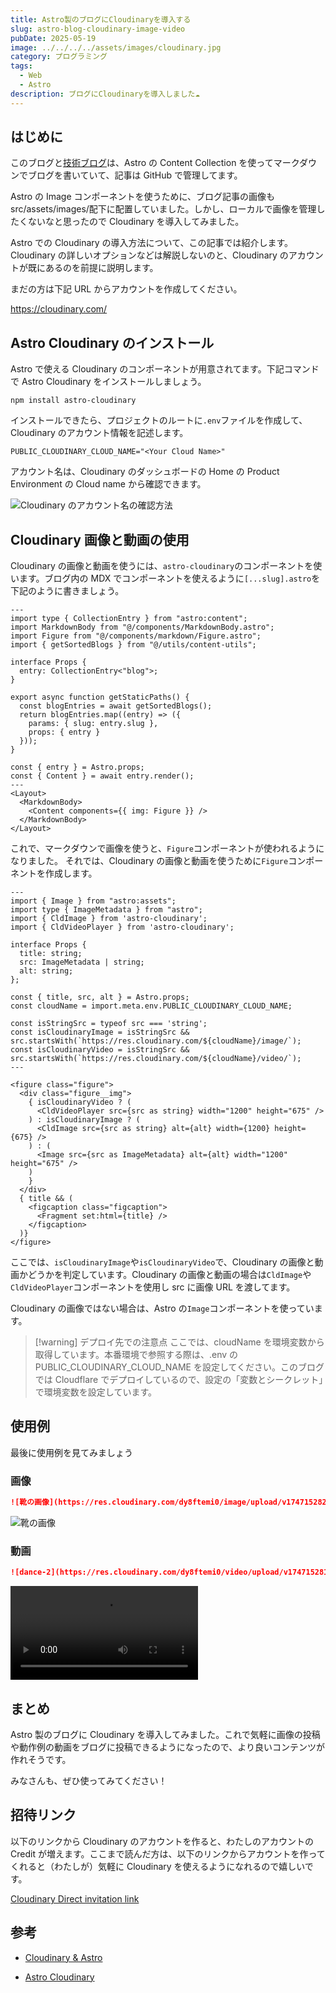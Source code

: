 ```yaml
---
title: Astro製のブログにCloudinaryを導入する
slug: astro-blog-cloudinary-image-video
pubDate: 2025-05-19
image: ../../../../assets/images/cloudinary.jpg
category: プログラミング
tags:
  - Web
  - Astro
description: ブログにCloudinaryを導入しました☁️
---
```


## はじめに

このブログと[技術ブログ](https://hypb.dev)は、Astro の Content Collection を使ってマークダウンでブログを書いていて、記事は GitHub で管理してます。

Astro の Image コンポーネントを使うために、ブログ記事の画像も src/assets/images/配下に配置していました。しかし、ローカルで画像を管理したくないなと思ったので Cloudinary を導入してみました。

Astro での Cloudinary の導入方法について、この記事では紹介します。
Cloudinary の詳しいオプションなどは解説しないのと、Cloudinary のアカウントが既にあるのを前提に説明します。

まだの方は下記 URL からアカウントを作成してください。

https://cloudinary.com/

## Astro Cloudinary のインストール

Astro で使える Cloudinary のコンポーネントが用意されてます。下記コマンドで Astro Cloudinary をインストールしましょう。

```
npm install astro-cloudinary
```

インストールできたら、プロジェクトのルートに`.env`ファイルを作成して、Cloudinary のアカウント情報を記述します。

```text title=".env"
PUBLIC_CLOUDINARY_CLOUD_NAME="<Your Cloud Name>"
```

アカウント名は、Cloudinary のダッシュボードの Home の Product Environment の Cloud name から確認できます。

![Cloudinary のアカウント名の確認方法](https://res.cloudinary.com/dy8ftemi0/image/upload/v1747730189/astro-blog-cloudinary-image-video-01_qfcwfp.jpg "Cloudinary のアカウント名の確認方法")

## Cloudinary 画像と動画の使用

Cloudinary の画像と動画を使うには、`astro-cloudinary`のコンポーネントを使います。ブログ内の MDX でコンポーネントを使えるように`[...slug].astro`を下記のように書きましょう。

```astro {4,24} title="[...slug].astro"
---
import type { CollectionEntry } from "astro:content";
import MarkdownBody from "@/components/MarkdownBody.astro";
import Figure from "@/components/markdown/Figure.astro";
import { getSortedBlogs } from "@/utils/content-utils";

interface Props {
  entry: CollectionEntry<"blog">;
}

export async function getStaticPaths() {
  const blogEntries = await getSortedBlogs();
  return blogEntries.map((entry) => ({
    params: { slug: entry.slug },
    props: { entry }
  }));
}

const { entry } = Astro.props;
const { Content } = await entry.render();
---
<Layout>
  <MarkdownBody>
    <Content components={{ img: Figure }} />
  </MarkdownBody>
</Layout>
```

これで、マークダウンで画像を使うと、`Figure`コンポーネントが使われるようになりました。
それでは、Cloudinary の画像と動画を使うために`Figure`コンポーネントを作成します。

```astro title="Figure.astro"
---
import { Image } from "astro:assets";
import type { ImageMetadata } from "astro";
import { CldImage } from 'astro-cloudinary';
import { CldVideoPlayer } from 'astro-cloudinary';

interface Props {
  title: string;
  src: ImageMetadata | string;
  alt: string;
};

const { title, src, alt } = Astro.props;
const cloudName = import.meta.env.PUBLIC_CLOUDINARY_CLOUD_NAME;

const isStringSrc = typeof src === 'string';
const isCloudinaryImage = isStringSrc && src.startsWith(`https://res.cloudinary.com/${cloudName}/image/`);
const isCloudinaryVideo = isStringSrc && src.startsWith(`https://res.cloudinary.com/${cloudName}/video/`);
---

<figure class="figure">
  <div class="figure__img">
    { isCloudinaryVideo ? (
      <CldVideoPlayer src={src as string} width="1200" height="675" />
    ) : isCloudinaryImage ? (
      <CldImage src={src as string} alt={alt} width={1200} height={675} />
    ) : (
      <Image src={src as ImageMetadata} alt={alt} width="1200" height="675" />
    )
    }
  </div>
  { title && (
    <figcaption class="figcaption">
      <Fragment set:html={title} />
    </figcaption>
  )}
</figure>
```

ここでは、`isCloudinaryImage`や`isCloudinaryVideo`で、Cloudinary の画像と動画かどうかを判定しています。Cloudinary の画像と動画の場合は`CldImage`や`CldVideoPlayer`コンポーネントを使用し src に画像 URL を渡してます。

Cloudinary の画像ではない場合は、Astro の`Image`コンポーネントを使っています。

> [!warning] デプロイ先での注意点
> ここでは、cloudName を環境変数から取得しています。本番環境で参照する際は、.env の PUBLIC_CLOUDINARY_CLOUD_NAME を設定してください。このブログでは Cloudflare でデプロイしているので、設定の「変数とシークレット」で環境変数を設定しています。

## 使用例

最後に使用例を見てみましょう

### 画像

```md title="Cloudinary画像の使用例"
![靴の画像](https://res.cloudinary.com/dy8ftemi0/image/upload/v1747152824/cld-sample-5.jpg "靴の画像")
```

![靴の画像](https://res.cloudinary.com/dy8ftemi0/image/upload/v1747152824/cld-sample-5.jpg "靴の画像")

### 動画

```md title="Cloudinary画像の使用例"
![dance-2](https://res.cloudinary.com/dy8ftemi0/video/upload/v1747152819/samples/dance-2.mp4 "dance-2")
```

![dance-2](https://res.cloudinary.com/dy8ftemi0/video/upload/v1747152819/samples/dance-2.mp4 "dance-2")

## まとめ

Astro 製のブログに Cloudinary を導入してみました。これで気軽に画像の投稿や動作例の動画をブログに投稿できるようになったので、より良いコンテンツが作れそうです。

みなさんも、ぜひ使ってみてください！

## 招待リンク

以下のリンクから Cloudinary のアカウントを作ると、わたしのアカウントの Credit が増えます。ここまで読んだ方は、以下のリンクからアカウントを作ってくれると（わたしが）気軽に Cloudinary を使えるようになれるので嬉しいです。

[Cloudinary Direct invitation link](https://cloudinary.com/invites/lpov9zyyucivvxsnalc5/zcesbhsqkfjztfbcle4p?t=default)

## 参考

- [Cloudinary & Astro](https://docs.astro.build/ja/guides/media/cloudinary/)

- [Astro Cloudinary](https://astro.cloudinary.dev/)
